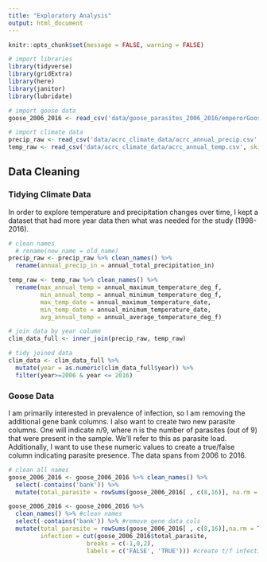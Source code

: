 ```yaml
---
title: "Exploratory Analysis"
output: html_document
---
```


```r
knitr::opts_chunk$set(message = FALSE, warning = FALSE)
```

```r
# import libraries
library(tidyverse)
library(gridExtra)
library(here)
library(janitor)
library(lubridate)
```

```r
# import goose data
goose_2006_2016 <- read_csv('data/goose_parasites_2006_2016/emperorGoose_bloodParasites_YKD_buchheit_2006_2016.csv')

# import climate data
precip_raw <- read_csv('data/acrc_climate_data/acrc_annual_precip.csv', skip = 5)
temp_raw <- read_csv('data/acrc_climate_data/acrc_annual_temp.csv', skip = 5)
```

## Data Cleaning

### Tidying Climate Data

In order to explore temperature and precipitation changes over time, I kept a dataset that had more year data then what was needed for the study (1998-2016).

```r
# clean names
  # rename(new_name = old_name)
precip_raw <- precip_raw %>% clean_names() %>% 
  rename(annual_precip_in = annual_total_precipitation_in)

temp_raw <- temp_raw %>% clean_names() %>% 
  rename(max_annual_temp = annual_maximum_temperature_deg_f,
         min_annual_temp = annual_minimum_temperature_deg_f,
         max_temp_date = annual_maximum_temperature_date,
         min_temp_date = annual_minimum_temperature_date,
         avg_annual_temp = annual_average_temperature_deg_f)

# join data by year column
clim_data_full <- inner_join(precip_raw, temp_raw)

# tidy joined data
clim_data <- clim_data_full %>% 
  mutate(year = as.numeric(clim_data_full$year)) %>% 
  filter(year>=2006 & year <= 2016)
```

### Goose Data

I am primarily interested in prevalence of infection, so I am removing the additional gene bank columns. I also want to create two new parasite columns. One will indicate n/9, where n is the number of parasites (out of 9) that were present in the sample. We'll refer to this as parasite load. Additionally, I want to use these numeric values to create a true/false column indicating parasite presence. The data spans from 2006 to 2016.

```r
# clean all names
goose_2006_2016 <- goose_2006_2016 %>% clean_names() %>% 
  select(-contains('bank')) %>% 
  mutate(total_parasite = rowSums(goose_2006_2016[ , c(8,16)], na.rm = TRUE))
```

```r
goose_2006_2016 <- goose_2006_2016 %>% 
  clean_names() %>% #clean names
  select(-contains('bank')) %>% #remove gene data cols
  mutate(total_parasite = rowSums(goose_2006_2016[ , c(8,16)],na.rm = TRUE),
         infection = cut(goose_2006_2016$total_parasite,
                      breaks = c(-1,0,2),
                      labels = c('FALSE', 'TRUE'))) #create t/f infection col
```
